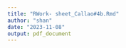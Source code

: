 ```yaml
---
title: "RWork- sheet_Callao#4b.Rmd"
author: "shan"
date: "2023-11-08"
output: pdf_document
---
```


